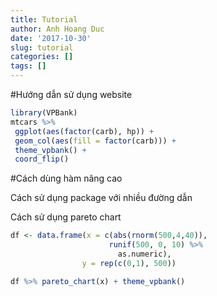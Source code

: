 ```yaml
---
title: Tutorial
author: Anh Hoang Duc
date: '2017-10-30'
slug: tutorial
categories: []
tags: []
---
```

#Hướng dẫn sử dụng website

```r
library(VPBank)
mtcars %>%  
 ggplot(aes(factor(carb), hp)) +
 geom_col(aes(fill = factor(carb))) +
 theme_vpbank() +
 coord_flip()
```

#Cách dùng hàm nâng cao

Cách sử dụng package với nhiều đường dẫn

Cách sử dụng pareto chart

```r
df <- data.frame(x = c(abs(rnorm(500,4,40)),
                      runif(500, 0, 10) %>% 
                        as.numeric),
                y = rep(c(0,1), 500))

df %>% pareto_chart(x) + theme_vpbank()
```

